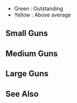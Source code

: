 *Green : Outstanding
*Yellow : Above average
==Small Guns==
{{EquipmentComparisonKai
|iterator = equipmentByType|type = 1|sort = _icon
|firepower_outstanding = 3
|firepower_good = 2
|aa_outstanding = 9
|aa_good = 6
|asw_outstanding = 0
|armor_outstanding = 0
|shelling_accuracy_good = 0
|shelling_accuracy_outstanding = 1
|evasion_good = 0
|evasion_outstanding = 1
}}
==Medium Guns==
{{EquipmentComparisonKai
|iterator = equipmentByType|type = 2
|firepower_outstanding = 9
|firepower_good = 8
|aa_outstanding = 4
|armor_outstanding = 0
|aa_good = 3
|shelling_accuracy_outstanding = 3
|shelling_accuracy_good = 2
|shelling_accuracy_bad = -1
|evasion_outstanding = 0
}}
==Large Guns==
{{EquipmentComparisonKai
|iterator = equipmentBy|pred = is_large_caliber_main_gun|sort = _type
|firepower_outstanding = 24
|firepower_good = 21
|aa_outstanding = 6
|aa_good = 4
|armor_good = 0
|armor_outstanding = 1
|shelling_accuracy_outstanding = 6
|shelling_accuracy_good = 4
|shelling_accuracy_bad = -1
|evasion_good = 0
|evasion_outstanding = 1
|evasion_bad = -1
}}

==See Also==
{{Equipmentlist}}